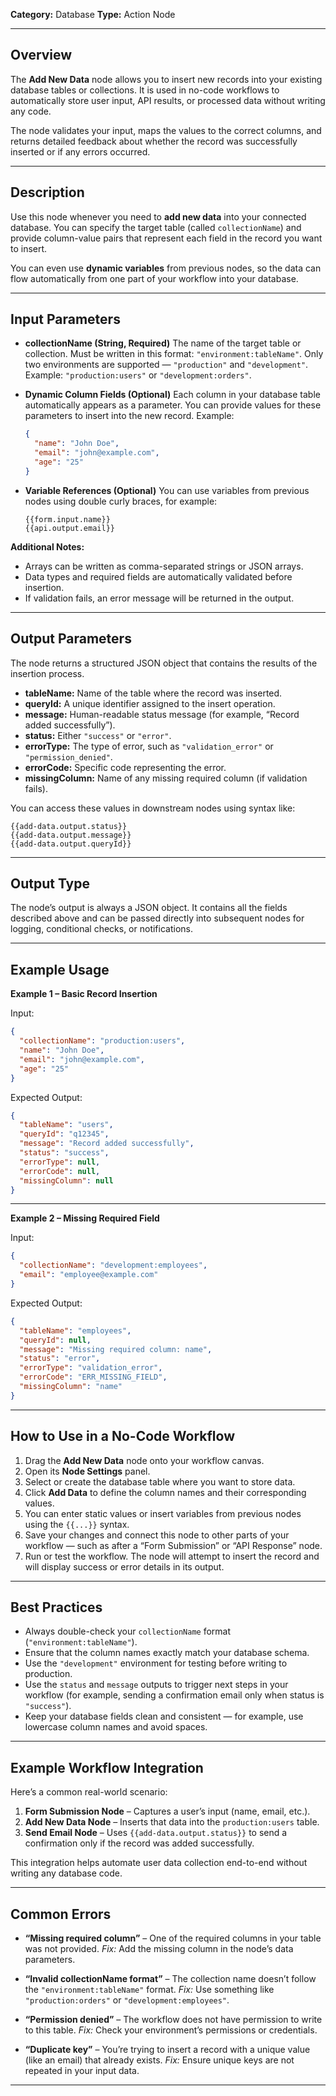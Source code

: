 
**Category:** Database
**Type:** Action Node

---

## Overview

The **Add New Data** node allows you to insert new records into your existing database tables or collections.
It is used in no-code workflows to automatically store user input, API results, or processed data without writing any code.

The node validates your input, maps the values to the correct columns, and returns detailed feedback about whether the record was successfully inserted or if any errors occurred.

---

## Description

Use this node whenever you need to **add new data** into your connected database.
You can specify the target table (called `collectionName`) and provide column-value pairs that represent each field in the record you want to insert.

You can even use **dynamic variables** from previous nodes, so the data can flow automatically from one part of your workflow into your database.

---

## Input Parameters

* **collectionName (String, Required)**
  The name of the target table or collection.
  Must be written in this format: `"environment:tableName"`.
  Only two environments are supported — `"production"` and `"development"`.
  Example: `"production:users"` or `"development:orders"`.

* **Dynamic Column Fields (Optional)**
  Each column in your database table automatically appears as a parameter.
  You can provide values for these parameters to insert into the new record.
  Example:

  ```json
  {
    "name": "John Doe",
    "email": "john@example.com",
    "age": "25"
  }
  ```

* **Variable References (Optional)**
  You can use variables from previous nodes using double curly braces, for example:

  ```
  {{form.input.name}}  
  {{api.output.email}}
  ```

**Additional Notes:**

* Arrays can be written as comma-separated strings or JSON arrays.
* Data types and required fields are automatically validated before insertion.
* If validation fails, an error message will be returned in the output.

---

## Output Parameters

The node returns a structured JSON object that contains the results of the insertion process.

* **tableName:** Name of the table where the record was inserted.
* **queryId:** A unique identifier assigned to the insert operation.
* **message:** Human-readable status message (for example, “Record added successfully”).
* **status:** Either `"success"` or `"error"`.
* **errorType:** The type of error, such as `"validation_error"` or `"permission_denied"`.
* **errorCode:** Specific code representing the error.
* **missingColumn:** Name of any missing required column (if validation fails).

You can access these values in downstream nodes using syntax like:

```
{{add-data.output.status}}
{{add-data.output.message}}
{{add-data.output.queryId}}
```

---

## Output Type

The node’s output is always a JSON object.
It contains all the fields described above and can be passed directly into subsequent nodes for logging, conditional checks, or notifications.

---

## Example Usage

**Example 1 – Basic Record Insertion**

Input:

```json
{
  "collectionName": "production:users",
  "name": "John Doe",
  "email": "john@example.com",
  "age": "25"
}
```

Expected Output:

```json
{
  "tableName": "users",
  "queryId": "q12345",
  "message": "Record added successfully",
  "status": "success",
  "errorType": null,
  "errorCode": null,
  "missingColumn": null
}
```

---

**Example 2 – Missing Required Field**

Input:

```json
{
  "collectionName": "development:employees",
  "email": "employee@example.com"
}
```

Expected Output:

```json
{
  "tableName": "employees",
  "queryId": null,
  "message": "Missing required column: name",
  "status": "error",
  "errorType": "validation_error",
  "errorCode": "ERR_MISSING_FIELD",
  "missingColumn": "name"
}
```

---

## How to Use in a No-Code Workflow

1. Drag the **Add New Data** node onto your workflow canvas.
2. Open its **Node Settings** panel.
3. Select or create the database table where you want to store data.
4. Click **Add Data** to define the column names and their corresponding values.
5. You can enter static values or insert variables from previous nodes using the `{{...}}` syntax.
6. Save your changes and connect this node to other parts of your workflow — such as after a “Form Submission” or “API Response” node.
7. Run or test the workflow. The node will attempt to insert the record and will display success or error details in its output.

---

## Best Practices

* Always double-check your `collectionName` format (`"environment:tableName"`).
* Ensure that the column names exactly match your database schema.
* Use the `"development"` environment for testing before writing to production.
* Use the `status` and `message` outputs to trigger next steps in your workflow (for example, sending a confirmation email only when status is `"success"`).
* Keep your database fields clean and consistent — for example, use lowercase column names and avoid spaces.

---

## Example Workflow Integration

Here’s a common real-world scenario:

1. **Form Submission Node** – Captures a user’s input (name, email, etc.).
2. **Add New Data Node** – Inserts that data into the `production:users` table.
3. **Send Email Node** – Uses `{{add-data.output.status}}` to send a confirmation only if the record was added successfully.

This integration helps automate user data collection end-to-end without writing any database code.

---

## Common Errors

* **“Missing required column”** – One of the required columns in your table was not provided.
  *Fix:* Add the missing column in the node’s data parameters.

* **“Invalid collectionName format”** – The collection name doesn’t follow the `"environment:tableName"` format.
  *Fix:* Use something like `"production:orders"` or `"development:employees"`.

* **“Permission denied”** – The workflow does not have permission to write to this table.
  *Fix:* Check your environment’s permissions or credentials.

* **“Duplicate key”** – You’re trying to insert a record with a unique value (like an email) that already exists.
  *Fix:* Ensure unique keys are not repeated in your input data.

---



